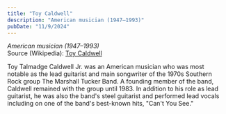 ```yaml
---
title: "Toy Caldwell"
description: "American musician (1947–1993)"
pubDate: "11/9/2024"
---
```


*American musician (1947–1993)*  
Source (Wikipedia): [Toy Caldwell][1]

Toy Talmadge Caldwell Jr. was an American musician who was most notable as the lead guitarist and main songwriter of the 1970s Southern Rock group The Marshall Tucker Band. A founding member of the band, Caldwell remained with the group until 1983. In addition to his role as lead guitarist, he was also the band's steel guitarist and performed lead vocals including on one of the band's best-known hits, "Can't You See."

[1]: https://en.wikipedia.org/wiki/Toy_Caldwell
